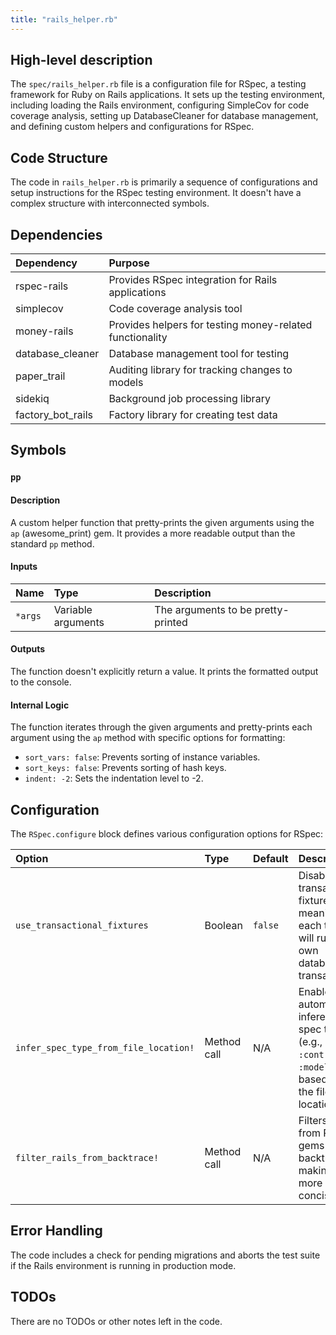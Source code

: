 ```yaml
---
title: "rails_helper.rb"
---
```


## High-level description
The `spec/rails_helper.rb` file is a configuration file for RSpec, a testing framework for Ruby on Rails applications. It sets up the testing environment, including loading the Rails environment, configuring SimpleCov for code coverage analysis, setting up DatabaseCleaner for database management, and defining custom helpers and configurations for RSpec.

## Code Structure
The code in `rails_helper.rb` is primarily a sequence of configurations and setup instructions for the RSpec testing environment. It doesn't have a complex structure with interconnected symbols.

## Dependencies
| Dependency | Purpose |
|:-----------|:--------|
| rspec-rails | Provides RSpec integration for Rails applications |
| simplecov | Code coverage analysis tool |
| money-rails | Provides helpers for testing money-related functionality |
| database_cleaner | Database management tool for testing |
| paper_trail | Auditing library for tracking changes to models |
| sidekiq | Background job processing library |
| factory_bot_rails | Factory library for creating test data |

## Symbols

### `pp`
#### Description
A custom helper function that pretty-prints the given arguments using the `ap` (awesome_print) gem. It provides a more readable output than the standard `pp` method.

#### Inputs
| Name | Type | Description |
|:-----|:-----|:------------|
| `*args` | Variable arguments | The arguments to be pretty-printed |

#### Outputs
The function doesn't explicitly return a value. It prints the formatted output to the console.

#### Internal Logic
The function iterates through the given arguments and pretty-prints each argument using the `ap` method with specific options for formatting:
- `sort_vars: false`: Prevents sorting of instance variables.
- `sort_keys: false`: Prevents sorting of hash keys.
- `indent: -2`: Sets the indentation level to -2.

## Configuration
The `RSpec.configure` block defines various configuration options for RSpec:

| Option | Type | Default | Description |
|:-------|:-----|:--------|:------------|
| `use_transactional_fixtures` | Boolean | `false` | Disables transactional fixtures, meaning each test will run in its own database transaction |
| `infer_spec_type_from_file_location!` | Method call | N/A | Enables automatic inference of spec type (e.g., `:controller`, `:model`) based on the file location |
| `filter_rails_from_backtrace!` | Method call | N/A | Filters lines from Rails gems in backtraces, making them more concise |

## Error Handling
The code includes a check for pending migrations and aborts the test suite if the Rails environment is running in production mode.

## TODOs
There are no TODOs or other notes left in the code.
